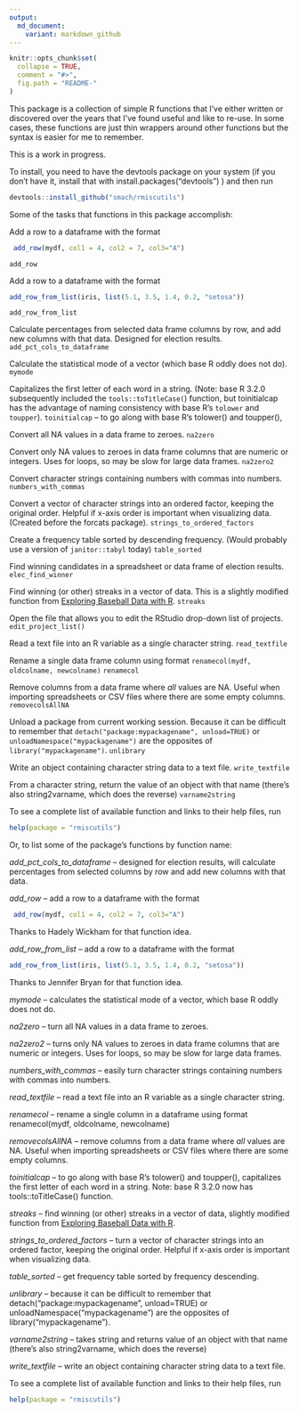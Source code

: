 ```yaml
---
output:
  md_document:
    variant: markdown_github
---
```


<!-- README.md is generated from README.Rmd. Please edit that file -->

```r
knitr::opts_chunk$set(
  collapse = TRUE,
  comment = "#>",
  fig.path = "README-"
)
```

This package is a collection of simple R functions that I've either written or discovered over the years that I've found useful and like to re-use. In some cases, these functions are just thin wrappers around other functions but the syntax is easier for me to remember.

This is a work in progress.

To install, you need to have the devtools package on your system (if you don't have it, install that with install.packages("devtools") ) and then run

```r
devtools::install_github("smach/rmiscutils")
```

Some of the tasks that functions in this package accomplish:


Add a row to a dataframe with the format
```r
 add_row(mydf, col1 = 4, col2 = 7, col3="A")
```
`add_row`

Add a row to a dataframe with the format
```r
add_row_from_list(iris, list(5.1, 3.5, 1.4, 0.2, "setosa"))
```
`add_row_from_list`

Calculate percentages from selected data frame columns by row, and add new columns with that data. Designed for election results. `add_pct_cols_to_dataframe`

Calculate the statistical mode of a vector (which base R oddly does not do).
`mymode`

Capitalizes the first letter of each word in a string. (Note: base R 3.2.0 subsequently included the `tools::toTitleCase(`) function, but toinitialcap has the advantage of naming consistency with base R's `tolower` and `toupper`).
`toinitialcap` -- to go along with base R's tolower() and toupper(), 

Convert all NA values in a data frame to zeroes.
`na2zero`

Convert only NA values to zeroes in data frame columns that are numeric or integers. Uses for loops, so may be slow for large data frames.
`na2zero2`

Convert character strings containing numbers with commas into numbers.
`numbers_with_commas`

Convert a vector of character strings into an ordered factor, keeping the original order. Helpful if x-axis order is important when visualizing data. (Created before the forcats package).
`strings_to_ordered_factors`

Create a frequency table sorted by descending frequency. (Would probably use a version of `janitor::tabyl` today)
`table_sorted`

Find winning candidates in a spreadsheet or data frame of election results. `elec_find_winner`

Find winning (or other) streaks in a vector of data. This is a slightly modified function from [Exploring Baseball Data with R](https://baseballwithr.wordpress.com/2014/07/07/team-streaks-part-i-2/).
`streaks`

Open the file that allows you to edit the RStudio drop-down list of projects. `edit_project_list()`

Read a text file into an R variable as a single character string.
`read_textfile`

Rename a single data frame column using format `renamecol(mydf, oldcolname, newcolname)`
`renamecol`

Remove columns from a data frame where _all_ values are NA. Useful when importing spreadsheets or CSV files where there are some empty columns.
`removecolsAllNA`

Unload a package from current working session. Because it can be difficult to remember that  `detach("package:mypackagename", unload=TRUE)` or `unloadNamespace("mypackagename")` are the opposites of `library("mypackagename")`.
`unlibrary`

Write an object containing character string data to a text file.
`write_textfile`

From a character string, return the value of an object with that name (there's also string2varname, which does the reverse)
`varname2string`

To see a complete list of available function and links to their help files, run

```r
help(package = "rmiscutils")
```

Or, to list some of the package's functions by function name:

*add_pct_cols_to_dataframe* -- designed for election results, will calculate percentages from selected columns by row and add new columns with that data. 

*add_row* -- add a row to a dataframe with the format
```r
 add_row(mydf, col1 = 4, col2 = 7, col3="A")
```
Thanks to Hadely Wickham for that function idea.

*add_row_from_list* -- add a row to a dataframe with the format
```r
add_row_from_list(iris, list(5.1, 3.5, 1.4, 0.2, "setosa"))
```
Thanks to Jennifer Bryan for that function idea.

*mymode* -- calculates the statistical mode of a vector, which base R oddly does not do.

*na2zero* -- turn all NA values in a data frame to zeroes.

*na2zero2* -- turns only NA values to zeroes in data frame columns that are numeric or integers. Uses for loops, so may be slow for large data frames.

*numbers_with_commas* -- easily turn character strings containing numbers with commas into numbers.

*read_textfile* -- read a text file into an R variable as a single character string.

*renamecol* -- rename a single column in a dataframe using format renamecol(mydf, oldcolname, newcolname)

*removecolsAllNA* -- remove columns from a data frame where _all_ values are NA. Useful when importing spreadsheets or CSV files where there are some empty columns.

*toinitialcap* -- to go along with base R's tolower() and toupper(), capitalizes the first letter of each word in a string. Note: base R 3.2.0 now has tools::toTitleCase() function.

*streaks* -- find winning (or other) streaks in a vector of data, slightly modified function from [Exploring Baseball Data with R](https://baseballwithr.wordpress.com/2014/07/07/team-streaks-part-i-2/).

*strings_to_ordered_factors* -- turn a vector of character strings into an ordered factor, keeping the original order. Helpful if x-axis order is important when visualizing data.

*table_sorted* -- get frequency table sorted by frequency descending.

*unlibrary* -- because it can be difficult to remember that  detach("package:mypackagename", unload=TRUE) or unloadNamespace("mypackagename") are the opposites of library("mypackagename").

*varname2string* -- takes string and returns value of an object with that name (there's also string2varname, which does the reverse)

*write_textfile* -- write an object containing character string data to a text file.

To see a complete list of available function and links to their help files, run

```r
help(package = "rmiscutils")
```
